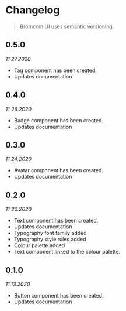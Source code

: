 
<Meta title='Guide and Principles/Changelog' />

# Changelog

> Bromcom UI uses semantic versioning.

## 0.5.0

_11.27.2020_

* Tag component has been created.
* Updates documentation

## 0.4.0

_11.26.2020_

* Badge component has been created.
* Updates documentation

## 0.3.0

_11.24.2020_

* Avatar component has been created.
* Updates documentation

## 0.2.0

_11.20.2020_

* Text component has been created.
* Updates documentation
* Typography font family added
* Typography style rules added
* Colour palette added
* Text component linked to the colour palette.

## 0.1.0

_11.13.2020_

* Button component has been created.
* Updates documentation